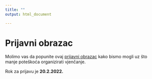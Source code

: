```yaml
---
title: ""
output: html_document

---
```


# Prijavni obrazac 

Molimo vas da popunite ovaj [prijavni obrazac](https://docs.google.com/forms/d/e/1FAIpQLSdlNP2qi2YDUuFzyFnObaPHKZAFCSUzE0sOKKB9BvjLVme3GA/viewform) kako bismo mogli uz što manje poteškoća organizirati vjenčanje.

Rok za prijavu je **20.2.2022.**
